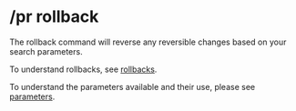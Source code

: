 
# /pr rollback

<Command command="rollback (parameters)" alias="rb" />

The rollback command will reverse any reversible changes based on your search parameters.

To understand rollbacks, see [rollbacks](/features/modifications#rollbacks).

To understand the parameters available and their use, please see [parameters](/parameters).
